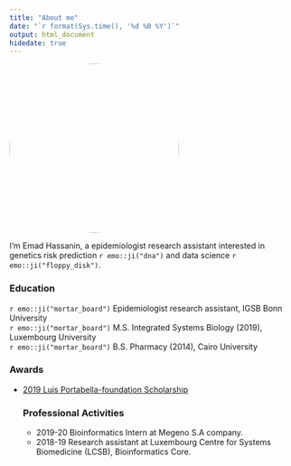 ```yaml
---
title: "About me"
date: "`r format(Sys.time(), '%d %B %Y')`"
output: html_document
hidedate: true
---
```


<img alt='Caitlin' width=300 style=' border-radius: 50%;' src='/about/avatar.jpg' class='avatar-circle' />




I'm Emad Hassanin, a epidemiologist research assistant interested in genetics risk prediction `r emo::ji("dna")` and data science `r emo::ji("floppy_disk")`. 



### **Education**
<div class="horizontal_line"></div>


`r emo::ji("mortar_board")` Epidemiologist research assistant, IGSB Bonn University<br>
`r emo::ji("mortar_board")` M.S. Integrated Systems Biology (2019), Luxembourg University<br>
`r emo::ji("mortar_board")` B.S. Pharmacy (2014), Cairo University<br>

### **Awards**
<div class="horizontal_line"></div>

<ul class="gray-bullets">
<li><span>
<a href="http://amis-uni.lu/2019/02/28/remise-officielle-de-la-bourse-luis-portabella-y-conte-lacoste-fevrier-2019/" target="_blank">2019 Luis Portabella-foundation Scholarship</a>
</span></li>



### **Professional Activities**

* 2019-20 Bioinformatics Intern at Megeno S.A company.
* 2018-19 Research assistant at Luxembourg Centre for Systems Biomedicine (LCSB), Bioinformatics Core.
